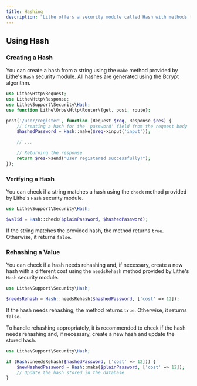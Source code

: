 ```yaml
---
title: Hashing
description: "Lithe offers a security module called Hash with methods to create and verify hashes of sensitive data using the Bcrypt algorithm. Bcrypt is widely recognized for its security and efficiency in protecting passwords and other sensitive data."
---
```


## Using Hash

### Creating a Hash

You can create a hash from a string using the `make` method provided by Lithe's `Hash` security module. All hashes are generated using the Bcrypt algorithm.

```php {8}
use Lithe\Http\Request;
use Lithe\Http\Response;
use Lithe\Support\Security\Hash;
use function Lithe\Orbs\Http\Router\{get, post, route};

post('/user/register', function (Request $req, Response $res) {
    // Creating a hash for the 'password' field from the request body
    $hashedPassword = Hash::make($req->input('input'));

    // ...

    // Returning the response
    return $res->send("User registered successfully!");
});
```

### Verifying a Hash

You can check if a string matches a hash using the `check` method provided by Lithe's `Hash` security module.

```php {3}
use Lithe\Support\Security\Hash;

$valid = Hash::check($plainPassword, $hashedPassword);
```

If the string matches the provided hash, the method returns `true`. Otherwise, it returns `false`.

### Rehashing a Value

You can check if a hash needs rehashing and, if necessary, create a new hash with a different cost using the `needsRehash` method provided by Lithe's `Hash` security module.

```php {3}
use Lithe\Support\Security\Hash;

$needsRehash = Hash::needsRehash($hashedPassword, ['cost' => 12]);
```

If the hash needs rehashing, the method returns `true`. Otherwise, it returns `false`.

To handle rehashing appropriately, it is recommended to check if the hash needs rehashing and, if necessary, create a new hash and update the stored hash.

```php
use Lithe\Support\Security\Hash;

if (Hash::needsRehash($hashedPassword, ['cost' => 12])) {
    $newHashedPassword = Hash::make($plainPassword, ['cost' => 12]);
    // Update the hash stored in the database
}
```
